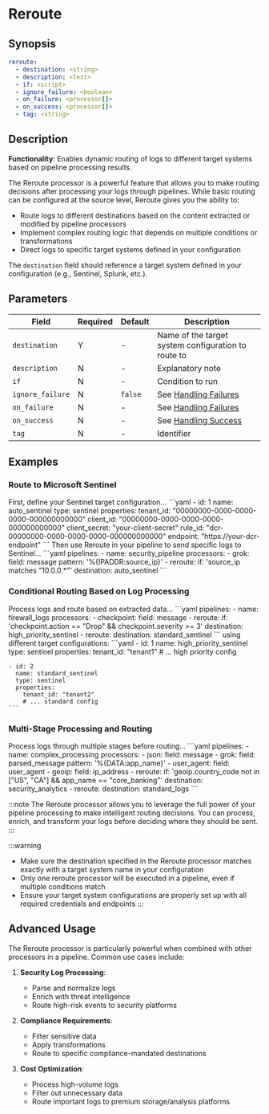 # Reroute

## Synopsis

```yaml {2}
reroute:
  - destination: <string>
  - description: <text>
  - if: <script>
  - ignore_failure: <boolean>
  - on_failure: <processor[]>
  - on_success: <processor[]>
  - tag: <string>
```

## Description

**Functionality**: Enables dynamic routing of logs to different target systems based on pipeline processing results.

The Reroute processor is a powerful feature that allows you to make routing decisions after processing your logs through pipelines. While basic routing can be configured at the source level, Reroute gives you the ability to:

- Route logs to different destinations based on the content extracted or modified by pipeline processors
- Implement complex routing logic that depends on multiple conditions or transformations
- Direct logs to specific target systems defined in your configuration

The `destination` field should reference a target system defined in your configuration (e.g., Sentinel, Splunk, etc.).

## Parameters

|Field|Required|Default|Description|
|---|---|---|---|
|`destination`|Y|-|Name of the target system configuration to route to|
|`description`|N|-|Explanatory note|
|`if`|N|-|Condition to run|
|`ignore_failure`|N|`false`|See [Handling Failures](../handling-failures.mdx)|
|`on_failure`|N|-|See [Handling Failures](../handling-failures.mdx)|
|`on_success`|N|-|See [Handling Success](../handling-success.mdx)|
|`tag`|N|-|Identifier|

## Examples

### Route to Microsoft Sentinel

<ExampleGrid>
  <CommentCol>
    First, define your Sentinel target configuration...
  </CommentCol>
  <CodeCol>
    ```yaml
    - id: 1
      name: auto_sentinel
      type: sentinel
      properties:
        tenant_id: "00000000-0000-0000-0000-000000000000"
        client_id: "00000000-0000-0000-0000-000000000000"
        client_secret: "your-client-secret"
        rule_id: "dcr-00000000-0000-0000-0000-000000000000"
        endpoint: "https://your-dcr-endpoint"
    ```
  </CodeCol>
  
  <CommentCol>
    Then use Reroute in your pipeline to send specific logs to Sentinel...
  </CommentCol>
  <CodeCol>
    ```yaml
    pipelines:
      - name: security_pipeline
        processors:
          - grok:
              field: message
              pattern: '%{IPADDR:source_ip}'
          - reroute:
              if: 'source_ip matches "10.0.0.*"'
              destination: auto_sentinel
    ```
  </CodeCol>
</ExampleGrid>

### Conditional Routing Based on Log Processing

<ExampleGrid>
  <CommentCol>
    Process logs and route based on extracted data...
  </CommentCol>
  <CodeCol>
    ```yaml
    pipelines:
      - name: firewall_logs
        processors:
          - checkpoint:
              field: message
          - reroute:
              if: 'checkpoint.action == "Drop" && checkpoint.severity >= 3'
              destination: high_priority_sentinel
          - reroute:
              destination: standard_sentinel
    ```
  </CodeCol>
  <CommentCol>
    using different target configurations:
  </CommentCol>
  <CodeCol>
    ```yaml
    - id: 1
      name: high_priority_sentinel
      type: sentinel
      properties:
        tenant_id: "tenant1"
        # ... high priority config
        
    - id: 2
      name: standard_sentinel
      type: sentinel
      properties:
        tenant_id: "tenant2"
        # ... standard config
    ```
  </CodeCol>
</ExampleGrid>

### Multi-Stage Processing and Routing

<ExampleGrid>
  <CommentCol>
    Process logs through multiple stages before routing...
  </CommentCol>
  <CodeCol>
    ```yaml
    pipelines:
      - name: complex_processing
        processors:
          - json:
              field: message
          - grok:
              field: parsed_message
              pattern: '%{DATA:app_name}'
          - user_agent:
              field: user_agent
          - geoip:
              field: ip_address
          - reroute:
              if: 'geoip.country_code not in ["US", "CA"] && app_name == "core_banking"'
              destination: security_analytics
          - reroute:
              destination: standard_logs
    ```
  </CodeCol>
</ExampleGrid>

:::note
The Reroute processor allows you to leverage the full power of your pipeline processing to make intelligent routing decisions. You can process, enrich, and transform your logs before deciding where they should be sent.
:::

:::warning
- Make sure the destination specified in the Reroute processor matches exactly with a target system name in your configuration
- Only one reroute processor will be executed in a pipeline, even if multiple conditions match
- Ensure your target system configurations are properly set up with all required credentials and endpoints
:::

## Advanced Usage

The Reroute processor is particularly powerful when combined with other processors in a pipeline. Common use cases include:

1. **Security Log Processing**:
   - Parse and normalize logs
   - Enrich with threat intelligence
   - Route high-risk events to security platforms

2. **Compliance Requirements**:
   - Filter sensitive data
   - Apply transformations
   - Route to specific compliance-mandated destinations

3. **Cost Optimization**:
   - Process high-volume logs
   - Filter out unnecessary data
   - Route important logs to premium storage/analysis platforms